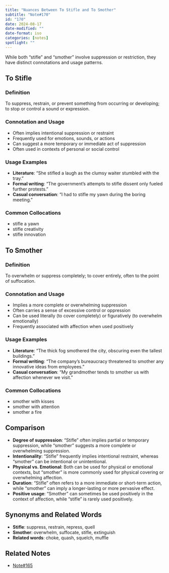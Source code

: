 ```yaml
---
title: "Nuances Between To Stifle and To Smother"
subtitle: "Note#170"
id: "170"
date: 2024-08-17
date-modified: ""
date-format: iso
categories: [notes]
spotlight: ""
---
```

While both "stifle" and "smother" involve suppression or restriction, they have distinct connotations and usage patterns.

## To Stifle

### Definition

To suppress, restrain, or prevent something from occurring or developing; to stop or control a sound or expression.

### Connotation and Usage

* Often implies intentional suppression or restraint
* Frequently used for emotions, sounds, or actions
* Can suggest a more temporary or immediate act of suppression
* Often used in contexts of personal or social control

### Usage Examples 

* **Literature**: "She stifled a laugh as the clumsy waiter stumbled with the tray."
* **Formal writing**: "The government's attempts to stifle dissent only fueled further protests."
* **Casual conversation**: "I had to stifle my yawn during the boring meeting."

### Common Collocations

* stifle a yawn
* stifle creativity
* stifle innovation

## To Smother

### Definition

To overwhelm or suppress completely; to cover entirely, often to the point of suffocation.

### Connotation and Usage

* Implies a more complete or overwhelming suppression
* Often carries a sense of excessive control or oppression
* Can be used literally (to cover completely) or figuratively (to overwhelm emotionally)
* Frequently associated with affection when used positively

### Usage Examples 

* **Literature**: "The thick fog smothered the city, obscuring even the tallest buildings."
* **Formal writing**: "The company's bureaucracy threatened to smother any innovative ideas from employees."
* **Casual conversation**: "My grandmother tends to smother us with affection whenever we visit."

### Common Collocations

* smother with kisses
* smother with attention
* smother a fire

## Comparison

* **Degree of suppression**: "Stifle" often implies partial or temporary suppression, while "smother" suggests a more complete or overwhelming suppression.
* **Intentionality**: "Stifle" frequently implies intentional restraint, whereas "smother" can be intentional or unintentional.
* **Physical vs. Emotional**: Both can be used for physical or emotional contexts, but "smother" is more commonly used for physical covering or overwhelming affection.
* **Duration**: "Stifle" often refers to a more immediate or short-term action, while "smother" can imply a longer-lasting or more pervasive effect.
* **Positive usage**: "Smother" can sometimes be used positively in the context of affection, while "stifle" is rarely used positively.

## Synonyms and Related Words

* **Stifle**: suppress, restrain, repress, quell
* **Smother**: overwhelm, suffocate, stifle, extinguish
* **Related words**: choke, quash, squelch, muffle

## Related Notes

* [Note#165](/notes/165/)

